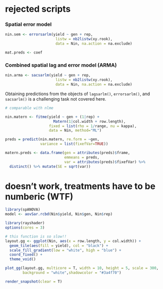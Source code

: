 # rejected scripts

### Spatial error model

```r
nin.sem <- errorsarlm(yield ~ gen + rep,
                       listw = nb2listw(xy.rook),
                       data = Nin, na.action = na.exclude)

mat.preds <- coef
```

### Combined spatial lag and error model (ARMA)

```r
nin.arma <- sacsarlm(yield ~ gen + rep,
                       listw = nb2listw(xy.rook),
                       data = Nin, na.action = na.exclude)


```

Obtaining predictions from the objects of `lagsarlm()`, `errorsarlm()`, and `sacsarlm()` is a challenging task not covered here. 

```r
# comparable with nlme

nin.matern <- fitme(yield ~ gen + (1|rep) +
                      Matern(1|col.width + row.length),
                    fixed = list(rho = 1/range, nu = kappa),
                    data = Nin, method="ML")

preds = predict(nin.matern, re.form = ~gen,
                variance = list(fixefVar=TRUE))

matern.preds <- data.frame(gen = attributes(preds)$frame,
                           emmeans = preds,
                           var = attributes(preds)$fixefVar) %>%
  distinct() %>% mutate(SE = sqrt(var))

```


# doesn't work, treatments have to be numberic (WTF)
```r
library(spANOVA)
model <- aovSar.rcbd(Nin$yield, Nin$gen, Nin$rep)
```

```r
library(rayshader)
options(cores = 3)
```

```r
# this function is so slow!!
layout.gg <- ggplot(Nin, aes(x = row.length, y = col.width)) +
  geom_tile(aes(fill = yield), col = "black") +
  scale_fill_gradient(low = "white", high = "blue") +
  coord_fixed() + 
  theme_void() 

plot_gg(layout.gg, multicore = T, width = 10, height = 5, scale = 300, 
        background = "white",shadowcolor = "#3a4f70") 

render_snapshot(clear = T)
```
  
                    
